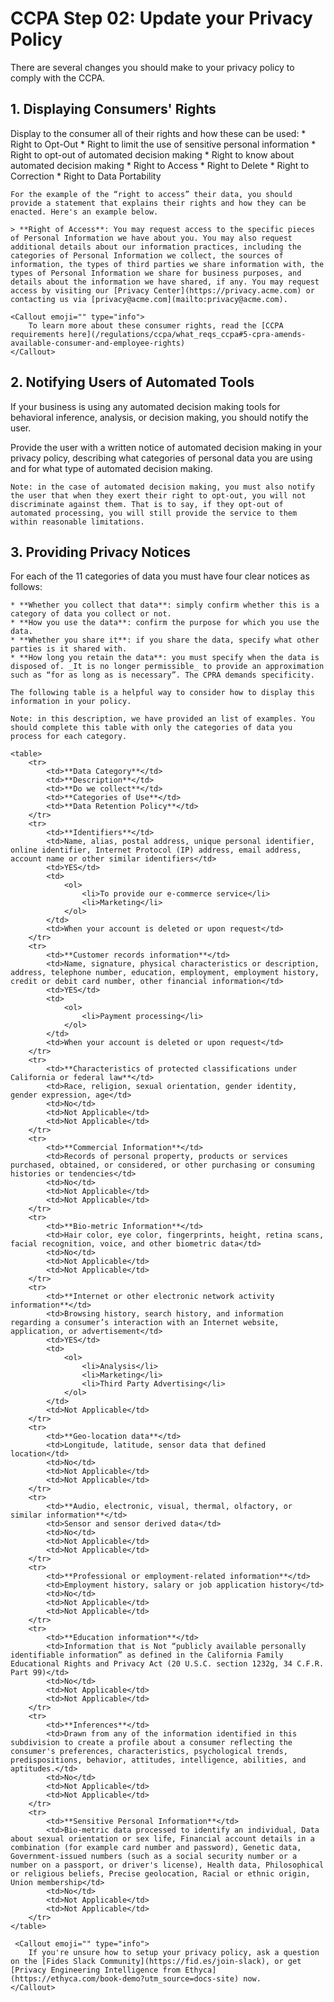
# CCPA Step 02: Update your Privacy Policy


There are several changes you should make to your privacy policy to comply with the CCPA.

## 1. Displaying Consumers' Rights

 Display to the consumer all of their rights and how these can be used:
    * Right to Opt-Out
    * Right to limit the use of sensitive personal information
    * Right to opt-out of automated decision making
    * Right to know about automated decision making
    * Right to Access
    * Right to Delete
    * Right to Correction
    * Right to Data Portability
    
    For the example of the “right to access” their data, you should provide a statement that explains their rights and how they can be enacted. Here's an example below.
    
    > **Right of Access**: You may request access to the specific pieces of Personal Information we have about you. You may also request additional details about our information practices, including the categories of Personal Information we collect, the sources of information, the types of third parties we share information with, the types of Personal Information we share for business purposes, and details about the information we have shared, if any. You may request access by visiting our [Privacy Center](https://privacy.acme.com) or contacting us via [privacy@acme.com](mailto:privacy@acme.com).

    <Callout emoji="" type="info">
        To learn more about these consumer rights, read the [CCPA requirements here](/regulations/ccpa/what_reqs_ccpa#5-cpra-amends-available-consumer-and-employee-rights)
    </Callout>

## 2. Notifying Users of Automated Tools

If your business is using any automated decision making tools for behavioral inference, analysis, or decision making, you should notify the user.

   Provide the user with a written notice of automated decision making in your privacy policy, describing what categories of personal data you are using and for what type of automated decision making.


    Note: in the case of automated decision making, you must also notify the user that when they exert their right to opt-out, you will not discriminate against them. That is to say, if they opt-out of automated processing, you will still provide the service to them within reasonable limitations.



## 3. Providing Privacy Notices

For each of the 11 categories of data you must have four clear notices as follows:

    * **Whether you collect that data**: simply confirm whether this is a category of data you collect or not.
    * **How you use the data**: confirm the purpose for which you use the data.
    * **Whether you share it**: if you share the data, specify what other parties is it shared with.
    * **How long you retain the data**: you must specify when the data is disposed of. _It is no longer permissible_ to provide an approximation such as “for as long as is necessary”. The CPRA demands specificity.

    The following table is a helpful way to consider how to display this information in your policy.

    Note: in this description, we have provided an list of examples. You should complete this table with only the categories of data you process for each category.

    <table>
		<tr>
			<td>**Data Category**</td>
			<td>**Description**</td>
			<td>**Do we collect**</td>
			<td>**Categories of Use**</td>
			<td>**Data Retention Policy**</td>
		</tr>
		<tr>
			<td>**Identifiers**</td>
			<td>Name, alias, postal address, unique personal identifier, online identifier, Internet Protocol (IP) address, email address, account name or other similar identifiers</td>
			<td>YES</td>
			<td>
				<ol>
					<li>To provide our e-commerce service</li>
					<li>Marketing</li>
				</ol>
			</td>
			<td>When your account is deleted or upon request</td>
		</tr>
		<tr>
			<td>**Customer records information**</td>
			<td>Name, signature, physical characteristics or description, address, telephone number, education, employment, employment history, credit or debit card number, other financial information</td>
			<td>YES</td>
			<td>
				<ol>
					<li>Payment processing</li>
				</ol>
			</td>
			<td>When your account is deleted or upon request</td>
		</tr>
		<tr>
			<td>**Characteristics of protected classifications under California or federal law**</td>
			<td>Race, religion, sexual orientation, gender identity, gender expression, age</td>
			<td>No</td>
			<td>Not Applicable</td>
			<td>Not Applicable</td>
		</tr>
		<tr>
			<td>**Commercial Information**</td>
			<td>Records of personal property, products or services purchased, obtained, or considered, or other purchasing or consuming histories or tendencies</td>
			<td>No</td>
			<td>Not Applicable</td>
			<td>Not Applicable</td>
		</tr>
		<tr>
			<td>**Bio-metric Information**</td>
			<td>Hair color, eye color, fingerprints, height, retina scans, facial recognition, voice, and other biometric data</td>
			<td>No</td>
			<td>Not Applicable</td>
			<td>Not Applicable</td>
		</tr>
		<tr>
			<td>**Internet or other electronic network activity information**</td>
			<td>Browsing history, search history, and information regarding a consumer’s interaction with an Internet website, application, or advertisement</td>
			<td>YES</td>
			<td>
				<ol>
					<li>Analysis</li>
					<li>Marketing</li>
					<li>Third Party Advertising</li>
				</ol>
			</td>
			<td>Not Applicable</td>
		</tr>
		<tr>
			<td>**Geo-location data**</td>
			<td>Longitude, latitude, sensor data that defined location</td>
			<td>No</td>
			<td>Not Applicable</td>
			<td>Not Applicable</td>
		</tr>
		<tr>
			<td>**Audio, electronic, visual, thermal, olfactory, or similar information**</td>
			<td>Sensor and sensor derived data</td>
			<td>No</td>
			<td>Not Applicable</td>
			<td>Not Applicable</td>
		</tr>
		<tr>
			<td>**Professional or employment-related information**</td>
			<td>Employment history, salary or job application history</td>
			<td>No</td>
			<td>Not Applicable</td>
			<td>Not Applicable</td>
		</tr>
		<tr>
			<td>**Education information**</td>
			<td>Information that is Not “publicly available personally identifiable information” as defined in the California Family Educational Rights and Privacy Act (20 U.S.C. section 1232g, 34 C.F.R. Part 99)</td>
			<td>No</td>
			<td>Not Applicable</td>
			<td>Not Applicable</td>
		</tr>
		<tr>
			<td>**Inferences**</td>
			<td>Drawn from any of the information identified in this subdivision to create a profile about a consumer reflecting the consumer's preferences, characteristics, psychological trends, predispositions, behavior, attitudes, intelligence, abilities, and aptitudes.</td>
			<td>No</td>
			<td>Not Applicable</td>
			<td>Not Applicable</td>
		</tr>
		<tr>
			<td>**Sensitive Personal Information**</td>
			<td>Bio-metric data processed to identify an individual, Data about sexual orientation or sex life, Financial account details in a combination (for example card number and password), Genetic data, Government-issued numbers (such as a social security number or a number on a passport, or driver's license), Health data, Philosophical or religious beliefs, Precise geolocation, Racial or ethnic origin, Union membership</td>
			<td>No</td>
			<td>Not Applicable</td>
			<td>Not Applicable</td>
		</tr>
	</table>

	 <Callout emoji="" type="info">
        If you're unsure how to setup your privacy policy, ask a question on the [Fides Slack Community](https://fid.es/join-slack), or get [Privacy Engineering Intelligence from Ethyca](https://ethyca.com/book-demo?utm_source=docs-site) now.
    </Callout>